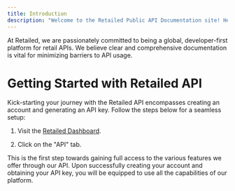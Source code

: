 ```yaml
---
title: Introduction
description: "Welcome to the Retailed Public API Documentation site! Here you'll be able to find all the information you'll need to get up and running with Retailed."
---
```


At Retailed, we are passionately committed to being a global, developer-first platform for retail APIs. We believe clear and comprehensive documentation is vital for minimizing barriers to API usage.

# Getting Started with Retailed API

Kick-starting your journey with the Retailed API encompasses creating an account and generating an API key. Follow the steps below for a seamless setup:

1. Visit the [Retailed Dashboard](v1/authentication).

2. Click on the "API" tab.

This is the first step towards gaining full access to the various features we offer through our API. Upon successfully creating your account and obtaining your API key, you will be equipped to use all the capabilities of our platform.
